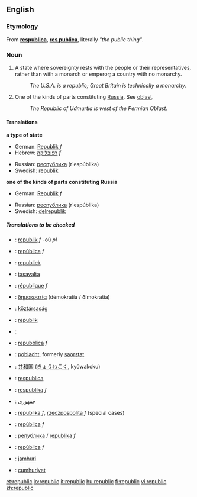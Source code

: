 {{wikipedia|Republic}}
{{wikipedia|Republics of Russia}}
<!--{{see|Republic}}-->
==English==

===Etymology===
From {{L.}} '''[[respublica]]''', '''[[res publica]]''', literally ''"the public thing"''.

===Noun===
{{en-noun-reg}}

#A state where sovereignty rests with the people or their representatives, rather than with a monarch or emperor; a country with no monarchy.
#: ''The U.S.A. is a republic; Great Britain is technically a monarchy.''
#One of the kinds of parts constituting [[Russia]]. See [[oblast]].
#:''The Republic of Udmurtia is west of the Permian Oblast.''

====Translations====
'''a type of state'''
{{top}}
*German: [[Republik]] ''f''
*Hebrew: [[רפובליקה]] ''f''
{{mid}}
*Russian: [[республика]] (r'espúblika) {{f}}
*Swedish: [[republik]] {{c}}
{{bottom}}

'''one of the kinds of parts constituting Russia'''
{{top}}
*German: [[Republik]] ''f''
{{mid}}
*Russian: [[республика]] (r'espúblika) {{f}}
*Swedish: [[delrepublik]] {{c}}
{{bottom}}

=====Translations to be checked=====
{{checktrans}}
*{{ttbc|Breton}}: [[republik]] ''f'' -où ''pl''
*{{ttbc|Catalan}}: [[república]] ''f''
*{{ttbc|Dutch}}: [[republiek]] '' ''
*{{ttbc|Finnish}}: [[tasavalta]]
*{{ttbc|French}}: [[république]] ''f''
*{{ttbc|Greek}}: [[δημοκρατία]] (dēmokratía / ðīmokratía)
*{{ttbc|Hungarian}}: [[köztársaság]]
*{{ttbc|Indonesian}}: [[republik]]
*{{ttbc|Interlingua}}: [[]]
*{{ttbc|Italian}}: [[repubblica]] ''f''
*{{ttbc|Irish}}: [[poblacht]], formerly [[saorstat]]
*{{ttbc|Japanese}}: [[共和国]] ([[きょうわこく]], kyōwakoku)
*{{ttbc|Latin}}: [[respublica]]
*{{ttbc|Lithuanian}}: [[respublika]] ''f''
*{{ttbc|Persian}}: [[جمهوری]]
*{{ttbc|Polish}}: [[republika]] ''f'', [[rzeczpospolita]] ''f'' (special cases)
*{{ttbc|Portuguese}}: [[república]] ''f''
*{{ttbc|Serbian}}: [[република]] / [[republika]] ''f''
*{{ttbc|Spanish}}: [[república]] ''f''
*{{ttbc|Swahili}}: [[jamhuri]]
*{{ttbc|Turkish}}: [[cumhuriyet]]

[[et:republic]]
[[io:republic]]
[[it:republic]]
[[hu:republic]]
[[fi:republic]]
[[vi:republic]]
[[zh:republic]]